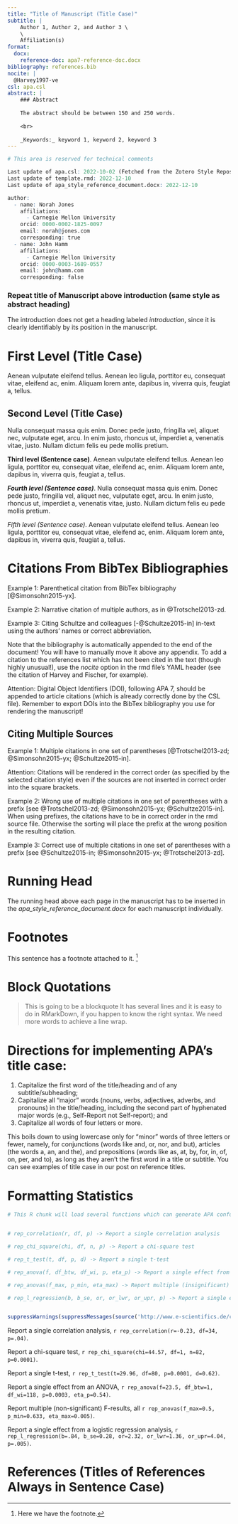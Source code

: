 ```yaml
---
title: "Title of Manuscript (Title Case)"
subtitle: | 
    Author 1, Author 2, and Author 3 \
    \
    Affiliation(s)
format:
  docx:
    reference-doc: apa7-reference-doc.docx
bibliography: references.bib
nocite: | 
  @Harvey1997-ve
csl: apa.csl
abstract: |
    ### Abstract
    
    The abstract should be between 150 and 250 words.
    
    <br>
    
    _Keywords:_ keyword 1, keyword 2, keyword 3
---
```


```r
# This area is reserved for technical comments

Last update of apa.csl: 2022-10-02 (Fetched from the Zotero Style Repository)
Last update of template.rmd: 2022-12-10
Last update of apa_style_reference_document.docx: 2022-12-10

author:
  - name: Norah Jones
    affiliations:
      - Carnegie Mellon University
    orcid: 0000-0002-1825-0097
    email: norah@jones.com
    corresponding: true
  - name: John Hamm
    affiliations:
      - Carnegie Mellon University
    orcid: 0000-0003-1689-0557
    email: john@hamm.com
    corresponding: false

```

### Repeat title of Manuscript above introduction (same style as abstract heading)

The introduction does not get a heading labeled _introduction_, since it is clearly identifiably by its position in the manuscript.

# First Level (Title Case)

Aenean vulputate eleifend tellus. Aenean leo ligula, porttitor eu, consequat vitae, eleifend ac, enim. Aliquam lorem ante, dapibus in, viverra quis, feugiat a, tellus. 

## Second Level (Title Case)

Nulla consequat massa quis enim. Donec pede justo, fringilla vel, aliquet nec, vulputate eget, arcu. In enim justo, rhoncus ut, imperdiet a, venenatis vitae, justo. Nullam dictum felis eu pede mollis pretium.

__Third level (Sentence case)__. Aenean vulputate eleifend tellus. Aenean leo ligula, porttitor eu, consequat vitae, eleifend ac, enim. Aliquam lorem ante, dapibus in, viverra quis, feugiat a, tellus.

*__Fourth level (Sentence case)__*. Nulla consequat massa quis enim. Donec pede justo, fringilla vel, aliquet nec, vulputate eget, arcu. In enim justo, rhoncus ut, imperdiet a, venenatis vitae, justo. Nullam dictum felis eu pede mollis pretium.

*Fifth level (Sentence case)*. Aenean vulputate eleifend tellus. Aenean leo ligula, porttitor eu, consequat vitae, eleifend ac, enim. Aliquam lorem ante, dapibus in, viverra quis, feugiat a, tellus.

# Citations From BibTex Bibliographies

Example 1: Parenthetical citation from BibTex bibliography [@Simonsohn2015-yx].

Example 2: Narrative citation of multiple authors, as in @Trotschel2013-zd.

Example 3: Citing Schultze and colleagues [-@Schultze2015-in] in-text using the authors' names or correct abbreviation. 

Note that the bibliography is automatically appended to the end of the document! You will have to manually move it above any appendix. To add a citation to the references list which has not been cited in the text (though highly unusual!), use the _nocite_ option in the rmd file's YAML header (see the citation of Harvey and Fischer, for example).

Attention: Digital Object Identifiers (DOI), following APA 7, should be appended to article citations (which is already correctly done by the CSL file). Remember to export DOIs into the BibTex bibliography you use for rendering the manuscript!

## Citing Multiple Sources

Example 1: Multiple citations in one set of parentheses [@Trotschel2013-zd; @Simonsohn2015-yx; @Schultze2015-in]. 

Attention: Citations will be rendered in the correct order (as specified by the selected citation style) even if the sources are not inserted in correct order into the square brackets.

Example 2: Wrong use of multiple citations in one set of parentheses with a prefix [see @Trotschel2013-zd; @Simonsohn2015-yx; @Schultze2015-in]. When using prefixes, the citations have to be in correct order in the rmd source file. Otherwise the sorting will place the prefix at the wrong position in the resulting citation.

Example 3: Correct use of multiple citations in one set of parentheses with a prefix [see @Schultze2015-in; @Simonsohn2015-yx; @Trotschel2013-zd].

# Running Head

The running head above each page in the manuscript has to be inserted in the _apa\_style\_reference\_document.docx_ for each manuscript individually.

# Footnotes

This sentence has a footnote attached to it. [^1]

[^1]: Here we have the footnote.

# Block Quotations

> This is going to be a blockquote It has several lines and it is
> easy to do in RMarkDown, if you happen to know the right syntax.
> We need more words to achieve a line wrap.

# Directions for implementing APA’s title case:

1. Capitalize the first word of the title/heading and of any subtitle/subheading;
2. Capitalize all “major” words (nouns, verbs, adjectives, adverbs, and pronouns) in the title/heading, including the second part of hyphenated major words (e.g., Self-Report not Self-report); and
3. Capitalize all words of four letters or more.

This boils down to using lowercase only for “minor” words of three letters or fewer, namely, for conjunctions (words like and, or, nor, and but), articles (the words a, an, and the), and prepositions (words like as, at, by, for, in, of, on, per, and to), as long as they aren’t the first word in a title or subtitle. You can see examples of title case in our post on reference titles.

# Formatting Statistics

```r
# This R chunk will load several functions which can generate APA conform inline reports of statistical analyses:


# rep_correlation(r, df, p) -> Report a single correlation analysis

# rep_chi_square(chi, df, n, p) -> Report a chi-square test

# rep_t_test(t, df, p, d) -> Report a single t-test

# rep_anova(f, df_btw, df_wi, p, eta_p) -> Report a single effect from an ANOVA

# rep_anovas(f_max, p_min, eta_max) -> Report multiple (insignificant) effects from an ANOVA at once

# rep_l_regression(b, b_se, or, or_lwr, or_upr, p) -> Report a single effect from a binary logistic regression analysis


suppressWarnings(suppressMessages(source('http://www.e-scientifics.de/content/r-space/scripts/report_apa_statistics.r')))
```

Report a single correlation analysis, `r rep_correlation(r=-0.23, df=34, p=.04)`.

Report a chi-square test, `r rep_chi_square(chi=44.57, df=1, n=82, p=0.0001)`.

Report a single t-test, `r rep_t_test(t=29.96, df=80, p=0.0001, d=0.62)`.

Report a single effect from an ANOVA, `r rep_anova(f=23.5, df_btw=1, df_wi=118, p=0.0003, eta_p=0.54)`.

Report multiple (non-significant) F-results, all `r rep_anovas(f_max=0.5, p_min=0.633, eta_max=0.005)`.

Report a single effect from a logistic regression analysis, `r rep_l_regression(b=.84, b_se=0.28, or=2.32, or_lwr=1.36, or_upr=4.04, p=.005)`.

# References (Titles of References Always in Sentence Case)
